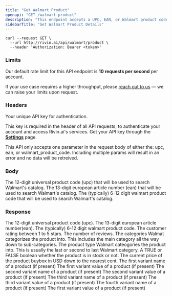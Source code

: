 ```yaml
---
title: "Get Walmart Product"
openapi: "GET /walmart-product"
description: "This endpoint accepts a UPC, EAN, or Walmart product code and returns the matching Walmart product listing with basic product data."
sidebarTitle: "Get Walmart Product Details"
---
```


<RequestExample>

```filename
curl --request GET \
  --url http://rivin.ai/api/walmart/product \
  --header 'Authorization: Bearer <token>'
```

</RequestExample>

### Limits

Our default rate limit for this API endpoint is **10 requests per second** per account.

If your use case requires a higher throughput, please [reach out to us](https://cal.com/rivin-ai/30min) — we can raise your limits upon request.

### Headers

<ParamField path="x-api-key" type="string" required="false">
  Your unique API key for authentication.

  This key is required in the header of all API requests, to authenticate your account and access Rivin.ai's services. Get your API key through the [**Settings**](https://console.anthropic.com/settings/keys) page.
</ParamField>

<Warning>
  This API only accepts one parameter in the request body of either the: upc, ean, or walmart_product_code. Including multiple params will result in an error and no data will be retreived.
</Warning>

### Body

<ParamField path="upc" type="string">
  The 12-digit universal product code (upc) that will be used to search Walmart's catalog.
</ParamField>

<ParamField path="ean" type="string">
  The 13-digit european article number (ean) that will be used to search Walmart's catalog.
</ParamField>

<ParamField path="walmart_product_code" type="string">
  The (typically) 6-12 digit walmart product code that will be used to search Walmart's catalog.
</ParamField>

### Response

<ParamField path="upc" type="string">
  The 12-digit universal product code (upc).
</ParamField>

<ParamField path="ean" type="string">
  The 13-digit european article number(ean).
</ParamField>

<ParamField path="walmart_product_code" type="string">
  The (typically) 6-12 digit walmart product code.
</ParamField>

<ParamField path="customer_rating" type="string">
  The customer rating between 1 to 5 stars.
</ParamField>

<ParamField path="number_of_reviews" type="string">
  The number of reviews.
</ParamField>

<ParamField path="categories" type="string">
  The categories Walmat categorizes the product into. This includes the main category all the way down to sub-categories.
</ParamField>

<ParamField path="product_type" type="string">
  The product type Walmart cateogories the product into. This is usually the last or second to last Walmart category.
</ParamField>

<ParamField path="in_stock" type="boolean">
  A TRUE or FALSE boolean whether the product is in stock or not.
</ParamField>

<ParamField path="price" type="float">
  The current price of the product buybox in USD down to the nearest cent.
</ParamField>

<ParamField path="variant_name_one" type="string">
  The first variant name of a product (if present)
</ParamField>

<ParamField path="variant_value_one" type="string">
  The first variant value of a product (if present)
</ParamField>

<ParamField path="variant_name_two" type="string">
  The second variant name of a product (if present)
</ParamField>

<ParamField path="variant_value_two" type="string">
  The second variant value of a product (if present)
</ParamField>

<ParamField path="variant_name_three" type="string">
  The third variant name of a product (if present)
</ParamField>

<ParamField path="variant_value_three" type="string">
  The third variant value of a product (if present)
</ParamField>

<ParamField path="variant_name_four" type="string">
  The fourth variant name of a product (if present)
</ParamField>

<ParamField path="variant_value_four" type="string">
  The first variant value of a product (if present)
</ParamField>